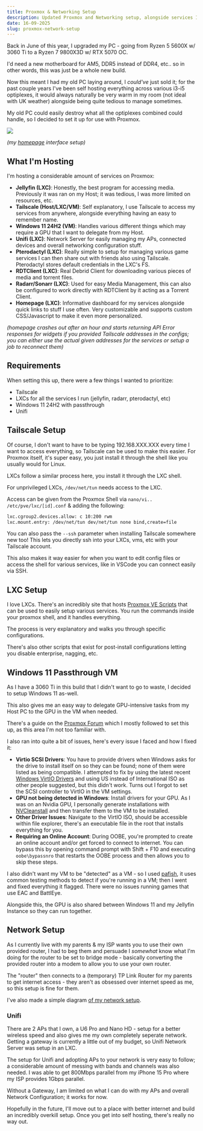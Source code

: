 ```yaml
---
title: Proxmox & Networking Setup
description: Updated Proxmox and Networking setup, alongside services I'm hosting.
date: 16-09-2025
slug: proxmox-network-setup
---
```


Back in June of this year, I upgraded my PC - going from Ryzen 5 5600X w/ 3060 Ti to a Ryzen 7 9800X3D w/ RTX 5070 OC.

I'd need a new motherboard for AM5, DDR5 instead of DDR4, etc.. so in other words, this was just be a whole new build.

Now this meant I had my old PC laying around, I *could've* just sold it; for the past couple years I've been self hosting everything
across various i3-i5 optiplexes, it would always naturally be very warm in my room (not ideal with UK weather) alongside being quite tedious to manage sometimes.

My old PC could easily destroy what all the optiplexes combined could handle, so I decided to set it up for use with Proxmox.

<img src="https://cdn.marcel.best/temp/firefox_S54BKLy7ps.png" />

*(my [homepage](https://gethomepage.dev/) interface setup)*

## What I'm Hosting

I'm hosting a considerable amount of services on Proxmox:

- **Jellyfin (LXC)**: Honestly, the best program for accessing media. Previously it was ran on my Host; it was tedious, I was more limited on resources, etc.
- **Tailscale (Host/LXC/VM)**: Self explanatory, I use Tailscale to access my services from anywhere, alongside everything having an easy to remember name.
- **Windows 11 24H2 (VM)**: Handles various different things which may require a GPU that I want to delegate from my Host.
- **Unifi (LXC)**: Network Server for easily managing my APs, connected devices and overall networking configuration stuff.
- **Pterodactyl (LXC)**: Really simple to setup for managing various game services I can then share out with friends also using Tailscale. Pterodactyl stores default credentials in the LXC's FS.
- **RDTClient (LXC)**: Real Debrid Client for downloading various pieces of media and torrent files.
- **Radarr/Sonarr (LXC)**: Used for easy Media Management, this can also be configured to work directly with RDTClient by it acting as a Torrent Client.
- **Homepage (LXC)**: Informative dashboard for my services alongside quick links to stuff I use often. Very customizable and supports custom CSS/Javascript to make it even more personalized. 

*(homepage crashes out after an hour and starts returning API Error responses for widgets if you provided Tailscale addresses in the configs; you can either use the actual given addresses for the services or setup a job to reconnect them)*


## Requirements

When setting this up, there were a few things I wanted to prioritize:
- Tailscale
- LXCs for all the services I run (jellyfin, radarr, pterodactyl, etc)
- Windows 11 24H2 with passthrough
- Unifi

## Tailscale Setup

Of course, I don't want to have to be typing 192.168.XXX.XXX every time I want to access everything, so Tailscale can be used to make this easier.
For Proxmox itself, it's super easy, you just install it through the shell like you usually would for Linux.

LXCs follow a similar process here, you install it through the LXC shell.

For unprivileged LXCs, `/dev/net/tun` needs access to the LXC.

Access can be given from the Proxmox Shell via `nano/vi.. /etc/pve/lxc/[id].conf` & adding the following:

```sh
lxc.cgroup2.devices.allow: c 10:200 rwm
lxc.mount.entry: /dev/net/tun dev/net/tun none bind,create=file
```

You can also pass the `--ssh` parameter when installing Tailscale somewhere new too! This lets you directly ssh into your LXCs, vms, etc with your Tailscale account.

This also makes it way easier for when you want to edit config files or access the shell for various services, like in VSCode you can connect easily via SSH.

## LXC Setup

I love LXCs. There's an incredibly site that hosts [Proxmox VE Scripts](https://community-scripts.github.io/ProxmoxVE/scripts) that can be used to easily setup various services. You run the commands inside your proxmox shell, and it handles everything.

The process is very explanatory and walks you through specific configurations.

There's also other scripts that exist for post-install configurations letting you disable enterprise, nagging, etc.


## Windows 11 Passthrough VM

As I have a 3060 Ti in this build that I didn't want to go to waste, I decided to setup Windows 11 as-well.

This also gives me an easy way to delegate GPU-intensive tasks from my Host PC to the GPU in the VM when needed.

There's a guide on the [Proxmox Forum](https://forum.proxmox.com/threads/windows-11-vm-for-gaming-setup-guide.137718/) which I mostly followed to set this up, as this area I'm not too familiar with.

I also ran into quite a bit of issues, here's every issue I faced and how I fixed it:

- **Virtio SCSI Drivers**: You have to provide drivers when Windows asks for the drive to install itself on so they can be found; none of them were listed as being compatible. I attempted to fix by using the latest recent [Windows VirtIO Drivers](https://pve.proxmox.com/wiki/Windows_VirtIO_Drivers) and using US instead of International ISO as other people suggested, 
but this didn't work. Turns out I forgot to set the SCSI controller to VirtIO in the VM settings.
- **GPU not being detected in Windows**: Install drivers for your GPU. As I was on an Nvidia GPU, I personally generate installations with [NVCleanstall](https://www.techpowerup.com/nvcleanstall/) and then transfer them to the VM to be installed.
- **Other Driver Issues**: Navigate to the VirtIO ISO, should be accessible within file explorer, there's an executable file in the root that installs everything for you.
- **Requiring an Online Account**: During OOBE, you're prompted to create an online account and/or get forced to connect to internet. You can bypass this by opening command prompt with Shift + F10 and executing `oobe\bypassnro` that restarts the OOBE process and then allows you to skip these steps.

I also didn't want my VM to be "detected" as a VM - so I used [pafish](https://github.com/a0rtega/pafish), it uses common testing methods to detect if you're running in a VM; then I went and fixed everything it flagged. There were no issues running games that use EAC and BattlEye.

Alongside this, the GPU is also shared between Windows 11 and my Jellyfin Instance so they can run together.

## Network Setup

As I currently live with my parents & my ISP wants you to use their own provided router, I had to beg them and persuade I *somewhat* know what I'm doing for the router to be set to bridge mode - basically converting the provided router into a modem to allow you to use your own router.

The "router" then connects to a (temporary) TP Link Router for my parents to get internet access - they aren't as obsessed over internet speed as me, so this setup is fine for them.

I've also made a simple diagram [of my network setup](https://cdn.marcel.best/temp/firefox_oT0ZzRlSZR.png).

### Unifi

There are 2 APs that I own, a U6 Pro and Nano HD - setup for a better wireless speed and also gives me my own completely seperate network. Getting a gateway is currently a little out of my budget, so Unifi Network Server was setup in an LXC.

The setup for Unifi and adopting APs to your network is very easy to follow; a considerable amount of messing with bands and channels was also needed. I was able to get 800Mbps parallel from my iPhone 15 Pro where my ISP provides 1Gbps parallel.

Without a Gateway, I am limited on what I can do with my APs and overall Network Configuration; it works for now.

Hopefully in the future, I'll move out to a place with better internet and build an incredibly overkill setup. Once you get into self hosting, there's really no way out.
